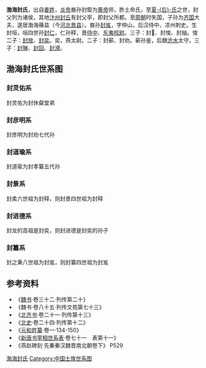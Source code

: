 '''渤海封氏'''，出自[[姜姓|姜姓]]，[[炎帝|炎帝]]裔孙封鉅为[[黄帝|黄帝]]师，胙土命氏，至[[夏后氏|夏-{后}-氏]]之世，封父列为诸侯，其地[[汴州|汴州]][[封丘|封丘]]有封父亭，即封父所都。至[[周朝|周朝]]时失国，子孙为[[齐国|齐国]]大夫，遂居渤海蓨县（今[[河北|河北]][[景县|景县]]）。裔孙[[封岌|封岌]]，字仲山，后汉侍中、凉州刺史。生封咺，咺四世孙[[封仁|封仁]]，仁孙释，晋[[侍中|侍中]]、[[东夷校尉|东夷校尉]]。三子：封𢚂、封悛、封抽。悛二子：[[封放|封放]]、[[封奕|封奕]]。奕，燕太尉。二子：封蕲、封劝。蕲孙鉴，后魏[[沧水郡|沧水]]太守。三子：[[封琳|封琳]]、[[封回|封回]]、[[封滑|封滑]]。

==渤海封氏世系图==
<center>{{chart/start|style=font: 75% sans-serif;width:intrinsic;width:-moz-max-content;width:-webkit-max-content;width:max-content;}}
{{chart|||||||||||||||||||||||||||||||||||||||||||||||||||||||||Fr|Fr=[[封党|封党]]}}
{{chart||||||||||||||||||||||||||||||||||||||||||||||||||||||||||!}}
{{chart|||||||||||||||||||||||||||||||||||||||||||||||||||||||||Mo|Mo=□}}
{{chart||||||||||||||||||||||||||||||||||||||||||||||||||||||||||!}}
{{chart|||||||||||||||||||||||||||||||||||||||||||||||||||||||||Mo|Mo=□}}
{{chart||||||||||||||||||||||||||||||||||||||||||||||||||||||||||!}}
{{chart|||||||||||||||||||||||||||||||||||||||||||||||||||||||||Mo|Mo=□}}
{{chart||||||||||||||||||||||||||||||||||||||||||||||||||||||||||!}}
{{chart|||||||||||||||||||||||||||||||||||||||||||||||||||||||||Fj|Fj=[[封岌|封岌]]}}
{{chart||||||||||||||||||||||||||||||||||||||||||||||||||||||||||!}}
{{chart|||||||||||||||||||||||||||||||||||||||||||||||||||||||||Fg|Fg=[[封咺|封咺]]}}
{{chart||||||||||||||||||||||||||||||||||||||||||||||||||||||||||!}}
{{chart|||||||||||||||||||||||||||||||||||||||||||||||||||||||||Mo|Mo=□}}
{{chart||||||||||||||||||||||||||||||||||||||||||||||||||||||||||!}}
{{chart|||||||||||||||||||||||||||||||||||||||||||||||||||||||||Mo|Mo=□}}
{{chart||||||||||||||||||||||||||||||||||||||||||||||||||||||||||!}}
{{chart|||||||||||||||||||||||||||||||||||||||||||||||||||||||||Mo|Mo=□}}
{{chart||||||||||||||||||||||||||||||||||||||||||||||||||||||||||!}}
{{chart|||||||||||||||||||||||||||||||||||||||||||||||||||||||||Fr|Fr=[[封仁|封仁]]}}
{{chart||||||||||||||||||||||||||||||||||||||||||||||||||||||||||!}}
{{chart|||||||||||||||||||||||||||||||||||||||||||||||||||||||||Mo|Mo=□}}
{{chart||||||||||||||||||||||||||||||||||||||||||||||||||||||||||!}}
{{chart|||||||||||||||||||||||||||||||||||||||||||||||||||||||||Fs|Fs=[[封释|封释]]}}
{{chart||||||||||||||||||||||||||||||||||||||||||||||||||||||||||)|-|-|-|-|-|-|-|-|-|-|-|-|-|-|-|-|-|-|-|-|-|-|-|-|-|-|-|-|-|-|-|-|-|-|-|-|-|-|-|-|-|-|-|-|-|-|-|-|-|-|-|-|-|-|-|v|-|-|-|-|-|-|-|-|-|-|-|.}}
{{chart|||||||||||||||||||||||||||||||||||||||||||||||||||||||||Cu||||||||||||||||||||||||||||||||||||||||||||||||||||||Ju||||||||||Ch|Cu=[[封𢚂|封𢚂]]|Ju=[[封悛|封悛]]|Ch=[[封抽|封抽]]}}
{{chart||||||||||||||||||||||||||||||||||||||||||||||||||||||||||!||||||||||||||||||||||||||||||||||||||||||||||||||||||||!||||||||||||!}}
{{chart|||||||||||||||||||||||||||||||||||||||||||||||||||||||||Yi||||||||||||||||||||||||||||||||||||||||||||||||||||||Fa||||||||||Yu|Fa=[[封放|封放]]|Yi=北平匡公<br>[[封奕|封奕]]|Yu=[[封裕|封裕]]|=[[封|封]]}}
{{chart||||||||||||||||||||||||||||||||||||||||||||||||||||||||||)|-|-|-|-|-|-|-|-|-|-|-|v|-|-|-|-|-|-|-|-|-|-|-|-|-|-|-|-|-|-|-|-|-|-|-|-|-|-|-|-|-|-|-|.||||||||||||)|-|-|-|-|-|-|-|.||||!}}
{{chart|||||||||||||||||||||||||||||||||||||||||||||||||||||||||Qi||||||||||Mo||||||||||||||||||||||||||||||Qu||||||||||Fu||||||Yi||He|Fu=[[封孚|封孚]]|Yi=章安侯<br>[[封懿|封懿]]|Qi=[[封蕲|封蕲]]|Qu=[[封劝|封劝]]|He=[[封衡|封衡]]|Mo=□}}
{{chart||||||||||||||||||||||||||||||||||||||||||||||||||||||||||!||||||||||||!||||||||||||||||||||||||||||||||!||||||||||||!||||,|-|-|-|(}}
{{chart|||||||||||||||||||||||||||||||||||||||||||||||||||||||||Mo||||||||||Mo||||||||||||||||||||||||||||||Ka||||||||||Mo||Xz||Qz|Xz=[[封玄之|封玄之]]|Qz=[[封虔之|封虔之]]|Mo=□|Ka=[[封愷|封愷]]}}
{{chart||||||||||||||||||||||||||||||||||||||||||||||||||||||||||!||||||||||||!||||||||||||||||||||||||||||,|-|-|-|(||||||||||||!||||||||)|-|-|-|.}}
{{chart|||||||||||||||||||||||||||||||||||||||||||||||||||||||||Ji||||||||||Lo||||||||||||||||||||||||||Cl||Bd||||||||||Gu||||||Mn | | Lj |Mn=渤海定公<br>[[封魔奴|封魔奴]]|Ji=[[封鉴|封鉴]]|Lo=[[封龙|封龙]]|Cl=[[崔简_(北魏)|崔简]]妻|Bd=[[封伯达|封伯达]]|Mo=□|Gu=[[封轨|封轨]]|Lj=[[李均|李均]]妻}}
{{chart||||||||||||||||||||||||||||||||||||||||||||||||||||||||||!|F|~|~|~|~|~|~|~|~|~|~|t|~|~|~|~|~|~|~|~|~|~|~|~|~|~|~|~|~|~|~|~|~|~|~|~|~|~|~|~|~|~|~|t|~|~|~|~|~|~|~|~|~|~|~|t|~|~|~|~|~|~|~|J}}
{{chart||||||||||,|-|-|-|-|-|-|-|-|-|-|-|-|-|-|-|-|-|-|-|-|-|-|-|-|-|-|-|-|-|-|-|-|-|-|-|-|-|-|-|-|-|-|-|-|-|-|-|+|*|-|-|.||||,|-|-|-|+|-|-|-|.||||||||||||||||||||||||||||!||||,|-|-|-|v|-|-|-|+|-|-|-|v|-|-|-|.}}
{{chart|||||||||Li||||||||||||||||||||||||||||||||||||||||||||||Hu||Ha||Jc||Kj||Yq||||||||||||||||||||||||||Xc||Wb||Ye||Yi||Sh||Xu|Li=[[封琳|封琳]]|Hu=孝宣公<br>[[封回|封回]]|Ha=[[封滑|封滑]]|Jc=[[封九畅|封九畅]]|Kj=[[封诃家|封诃家]]|Yq=[[封遗庆|封遗庆]]|Mo=□|Wb=[[封伟伯|封伟伯]]|Ye=[[封业|封业]]|Yi=[[封翼|封翼]]|Sh=[[封述|封述]]|Xu=[[封询|封询]]|Xc=安陵子<br>[[封休粲|封休粲]]}}
{{chart||,|-|-|-|v|-|-|-|+|-|-|-|v|-|-|-|.||||||||,|-|-|-|-|-|-|-|-|-|-|-|-|-|-|-|-|-|-|-|-|-|-|-|-|-|-|-|-|-|-|-|^|-|-|-|-|-|-|-|-|-|-|-|-|-|-|-|v|-|-|-|-|-|-|-|-|-|-|-|-|-|-|-|-|-|-|-|-|-|-|-|-|-|-|-|-|-|-|-|.||||||||,|-|-|-|(||||!}}
{{chart|Su||Yc||Zs||Zh||Mo||||||Lz||||||||||||||||||||||||||||||||||||||||||||||Xz||||||||||||||||||||||||||||||Yz||||||Yx||Sh||Sd|Su=[[封肃|封肃]]|Yc=[[封元称|封元称]]|Zs=[[封子盛|封子盛]]|Zh=[[封子施|封子施]]|Mo=□|Lz=安德宣懿公<br>[[封隆之|封隆之]]|Xz=[[封兴之|封兴之]]|Yz=郏城文恭子<br>[[封延之|封延之]]|Yx=[[封元茜|封元茜]]|Sh=[[封淑|封淑]]|Sd=[[封嗣道|封嗣道]]}}
{{chart||||||||||||||||||!||||,|-|-|-|^|-|-|-|-|-|-|-|-|-|-|-|-|-|-|-|.||||||||||||||||,|-|-|-|-|-|-|-|-|-|-|-|-|-|-|-|+|-|-|-|-|-|-|-|-|-|-|-|-|-|-|-|.||||,|-|-|-|v|-|-|-|v|-|-|-|+|-|-|-|v|-|-|-|v|-|-|-|.||||)|-|-|-|.|}}
{{chart|||||||||||||||||Xc||Zh||||||||||||||||||Zx||||||||||||||Xw||||||||||||||Xy||||||||||||||Xz||Jr||Rs||Cx||Sy||Xa||Xu||Xx||Mo||Yd|Xc=[[封孝绰|封孝绰]]|Zh=安德忠简公<br>[[封子绘|封子绘]]|Zx=武城子<br>[[封子绣|封子绣]]|Xw=富城子<br>[[封孝琬|封孝琬]]|Xy=平舒县男<br>[[封孝琰|封孝琰]]|Xz=[[封孝璋|封孝璋]]|Jr=[[卢景柔|卢景柔]]妻|Rs=[[李仁舒|李仁舒]]妻|Cx=[[祖长雄|祖长雄]]妻|Sy=[[崔舒胤|崔舒胤]]妻|Xa=郏城县子<br>[[封孝纂|封孝纂]]|Xu=[[封孝原|封孝原]]|Xx=[[封孝绪|封孝绪]]|Mo=□|Yd=[[封依德|封依德]]}}
{{chart||,|-|-|-|v|-|-|-|v|-|-|-|v|-|-|-|v|-|-|-|+|-|-|-|.||||||||,|-|-|-|-|-|-|-|+|-|-|-|v|-|-|-|-|-|-|-|.||||!||||,|-|-|-|v|-|-|-|v|-|-|-|+|-|-|-|v|-|-|-|v|-|-|-|.||||)|-|-|-|.||||||||||||||||||||||||||||!}}
{{chart|Bg||Bx||Bs||By||Bh||Bl||Mo||||||Dr||||||Dy||Du||||||Di||Sy||Jq||Jj||Jy||Gz||Se||An||Rd||Jd||Ji||||||||||||||||||||||||||Zd|Bg=安德郡公<br>[[封宝盖|封宝盖]]|Bx=[[封宝相|封宝相]]|Bs=[[封宝首|封宝首]]|By=[[封宝艳|封宝艳]]|Bh=[[封宝华|封宝华]]|Bl=[[封宝丽|封宝丽]]|Mo=□|Dr=[[封德润|封德润]]|Dy=[[封德舆|封德舆]]|Du=[[封德如|封德如]]|Di=密缪公<br>[[封德彝|封德彝]]|Sy=[[封氏_(高绍义妃)|高绍义妻]]|Jq=[[封君确|封君确]]|Jj=[[封君静|封君静]]|Jy=[[封君严|封君严]]|Gz=[[封公赞|封公赞]]|Se=[[封僧儿|封僧儿]]|An=[[封阿尼|封阿尼]]|Rd=[[封饶弟|封饶弟]]|Jd=[[封君诞|封君诞]]|Ji=[[封君夷|封君夷]]|Zd=[[封子都|封子都]]}}
{{chart||||||||||||||||||||||||||!||||,|-|-|-|+|-|-|-|.||||!||||!||||||||)|-|-|-|.||||||||||||||||||||||||||||||||!||||!||||||||||||||||||||||||,|-|-|-|(}}
{{chart|||||||||||||||||||||||||Zz||Xb||Xg||Lk||As||Ys||||||Yd||Sk||||||||||||||||||||||||||||||Mo||Dh||||||||||||||||||||||Qf||Qz|Zz=[[封智瞻|封智瞻]]|Xb=[[封行宾|封行宾]]|Xg=[[封行高|封行高]]|Lk=[[封梁客|封梁客]]|As=[[封安寿|封安寿]]|Ys=[[封元素|封元素]]|Yd=蓨县子<br>[[封言道|封言道]]|Sk=[[司空朗|司空朗]]妻|Mo=□|Dh=[[封道弘|封道弘]]|Qf=[[封全福|封全福]]|Qz=渤海县子<br>[[封全祯|封全祯]]}}
{{chart||||||||||||||||||||||||||||||!||||,|-|-|-|v|-|-|-|+|-|-|-|v|-|-|-|.||||)|-|-|-|v|-|-|-|.||||||||||||||||||||||||||||!||||)|-|-|-|.||||||||||||||||||||!||||!}}
{{chart|||||||||||||||||||||||||||||Gc||Xl||Xj||Xz||Xe||Xq||Sm||Sl||Zs||||||||||||||||||||||||||Si||Jy||Jf||||||||||||||||||Mo||Sh|Gc=[[封广成|封广成]]|Xl=[[封玄朗|封玄朗]]|Xj=[[封玄景|封玄景]]|Xz=[[封玄震|封玄震]]|Xe=[[封玄节|封玄节]]|Xq=[[封玄庆|封玄庆]]|Sm=[[封思敏|封思敏]]|Sl=[[封思履|封思履]]|Zs=[[郑赡|郑赡]]妻|Si=[[封叔廉|封叔廉]]|Jy=[[封践一|封践一]]|Jf=[[封践福|封践福]]|Mo=[[封谋|封谋]]|Sh=[[封竖|封竖]]}}
{{chart||||||||||||||||||||||||||||||!||||||||||||||||||||||||)|-|-|-|.||||||||||||||||||||||||||||,|-|-|-|(||||)|-|-|-|v|-|-|-|.}}
{{chart|||||||||||||||||||||||||||||Xy||||||||||||||||||||||Sj||Mi||||||||||||||||||||||||||Ti||Yi||Wd||Wq||Wz|Xy=[[封希颜|封希颜]]|Sj=[[封守静|封守静]]|Mi=[[封敏|封敏]]|Ti=[[封悌|封悌]]|Yi=[[封愔|封愔]]|Wd=[[封无待|封无待]]|Wq=[[封无遣|封无遣]]|Wz=[[封无择|封无择]]}}
{{chart||||||||||||||||||||||||||||||!||||||||||||||||||||||||!||||||||||||||||||||||||||||||||||||||||!}}
{{chart|||||||||||||||||||||||||||||Yi||||||||||||||||||||||Lj||||||||||||||||||||||||||||||||||||||Xs|Yi=[[封漪|封漪]]|Lj=[[封利建|封利建]]|Xs=[[封希奭|封希奭]]|=[[封|封]]}}
{{chart||||||||||||||||||||||||||||||!||||||||||||||||||||||||!||||||||||||||||||||||||||||||||||||||||!}}
{{chart|||||||||||||||||||||||||||||Lt||||||||||||||||||||||Xs||||||||||||||||||||||||||||||||||||||Li|Lt=[[卢侗|卢侗]]妻|Xs=[[封夏時|封夏時]]|Li=[[封亮|封亮]]|=[[封|封]]}}
{{chart||||||||||||||||||||||||||||||||||||||||||||||||||||||||||||||||||||||||||||||||||||||||||,|-|-|-|+|-|-|-|.}}
{{chart|||||||||||||||||||||||||||||||||||||||||||||||||||||||||||||||||||||||||||||||||||||||||Su||Ao||Go|Ao=渤海县男<br>[[封敖|封敖]]|Go=[[封贡|封贡]]|Su=[[封随|封随]]}}
{{chart||||||||||||||||||||||||||||||||||||||||||||||||||||||||||||||||||||||||||||||,|-|-|-|v|-|-|-|v|-|-|-|v|-|-|-|(||||)|-|-|-|.}}
{{chart|||||||||||||||||||||||||||||||||||||||||||||||||||||||||||||||||||||||||||||Wq||Yq||Fq||Sq||Xq||Tq||Iq|Wq=[[封望卿|封望卿]]|Yq=[[封彦卿|封彦卿]]|Fq=[[封挺卿|封挺卿]]|Sq=[[封舜卿|封舜卿]]|Xq=[[封煦卿|封煦卿]]|Tq=[[封特卿|封特卿]]|Iq=[[封信卿|封信卿]]}}
{{chart||||||||||||||||||||||||||||||||||||||||||||||||||||||||||||||||||||||||||||||||||!||||||||||||||||||||!}}
{{chart|||||||||||||||||||||||||||||||||||||||||||||||||||||||||||||||||||||||||||||||||Qi||||||||||||||||||We|Qi=[[封翹|封翹]]|We=[[封渭|封渭]]|=[[封|封]]}}

{{chart/end}}</center>

=== 封灵佑系 ===
封灵佑为封休粲堂弟
<center>
{{chart/start|style=font: 75% sans-serif;width:intrinsic;width:-moz-max-content;width:-webkit-max-content;width:max-content;}}
{{chart||||| Ly |Ly=下密子<br>[[封灵佑|封灵佑]]}}
{{chart||,|-|-|-|+|-|-|-|.| }}
{{chart| Js || Be || Ca |Js=下密子<br>[[封进寿|封进寿]]|Be=[[封蚌|封蚌]]|Ca=[[封粲|封粲]]}}
{{chart||!}}
{{chart| Zy |Zy=[[封子游|封子游]]}}
{{chart/end}}
</center>

=== 封彦明系 ===
封彦明为封劝七代孙
<center>
{{chart/start|style=font: 75% sans-serif;width:intrinsic;width:-moz-max-content;width:-webkit-max-content;width:max-content;}}
{{chart||||| Ym |Ym=[[封彦明|封彦明]]}}
{{chart||||||)|-|-|-|-|-|-|-|.| }}
{{chart|||||Cz |||||| Ce |Cz=[[封崇正|封崇正]]|Ce=[[封崇真|封崇真]]}}
{{chart||,|-|-|-|(||||,|-|-|-|(}}
{{chart| Ry || Rs || Rx || Rc |Ry=[[封若愚|封若愚]]|Rs=[[封若水|封若水]]|Rx=[[封若虚|封若虚]]|Rc=[[封若冲|封若冲]]}}
{{chart|||||||||||||}}
{{chart||||||||||||||=[[封|封]]}}
{{chart/end}}
</center>

=== 封道瑜系 ===
封道瑜为封孝纂五代孙
<center>
{{chart/start|style=font: 75% sans-serif;width:intrinsic;width:-moz-max-content;width:-webkit-max-content;width:max-content;}}
{{chart||||| Dy |Dy=[[封道瑜|封道瑜]]}}
{{chart||,|-|-|-|(| }}
{{chart| Ch || St |Ch=[[封绰|封绰]]|St=[[封士泰|封士泰]]}}
{{chart||!||||!}}
{{chart| En || Sn |En=[[封恩|封恩]]|Sn=[[封松年|封松年]]}}
{{chart||!||||!}}
{{chart| Sy || Mo |Sy=[[封思业|封思业]]|Mo=□|=[[封|封]]}}
{{chart||||||!}}
{{chart|||||Tb|Tb=[[封廷弼|封廷弼]]}}
{{chart||||||!}}
{{chart||||| Ga|Ga=[[封纲|封纲]]}}
{{chart/end}}
</center>

=== 封景系 ===
封柔六世祖为封释，则封景四世祖为封释
<center>
{{chart/start|style=font: 75% sans-serif;width:intrinsic;width:-moz-max-content;width:-webkit-max-content;width:max-content;}}
{{chart| Ji |Ji=[[封景|封景]]}}
{{chart||!| }}
{{chart| Zl |Zl=[[封仲灵|封仲灵]]}}
{{chart||!|||||||||||}}
{{chart| Ro |Ro=[[封柔|封柔]]}}
{{chart/end}}
</center>


=== 封进德系 ===
封龙的高祖是封奕，则封进德是封奕的孙子
<center>
{{chart/start|style=font: 75% sans-serif;width:intrinsic;width:-moz-max-content;width:-webkit-max-content;width:max-content;}}
{{chart| Zu |Zu=[[封进德|封进德]]}}
{{chart||!| }}
{{chart| Zh |Zh=[[封富仁|封富仁]]}}
{{chart||!}}
{{chart|Yi |Yi=[[封龙|封龙]]}}
{{chart||)|-|-|-|.| }}
{{chart| Yc | | Hj |Yc=[[封元畅|封元畅]]|Hj=[[封诃家|封诃家]]}}
{{chart/end}}
</center>

=== 封纂系 ===
封之秉八世祖为封岌，则封纂四世祖为封岌
<center>
{{chart/start|style=font: 75% sans-serif;width:intrinsic;width:-moz-max-content;width:-webkit-max-content;width:max-content;}}
{{chart| Zu |Zu=[[封纂|封纂]]}}
{{chart||!| }}
{{chart| Zh |Zh=[[封哲|封哲]]}}
{{chart||!}}
{{chart|Yi |Yi=[[封愔|封愔]]}}
{{chart||!}}
{{chart| Hu |Hu=[[封浑|封浑]]}}
{{chart||!}}
{{chart| Zb |Zb=[[封之秉|封之秉]]}}
{{chart/end}}
</center>

== 参考资料==
*《[[魏书|魏书]]·卷三十二·列传第二十》
*《魏书·卷八十五·列传文苑第七十三》
*《[[北齐书|北齐书]]·卷二十一·列传第十三》
*《[[北史|北史]]·卷二十四·列传第十二》
*《[[元和姓纂|元和姓纂]]·卷一·134-150》
*《[[新唐书宰相世系表|新唐书宰相世系表]]·卷七十一　表第十一》
*《燕赵碑刻 先秦秦汉魏晋南北朝卷下》  P529

[[Category:渤海封氏|]]
[[Category:中国士族世系图|Category:中国士族世系图]]